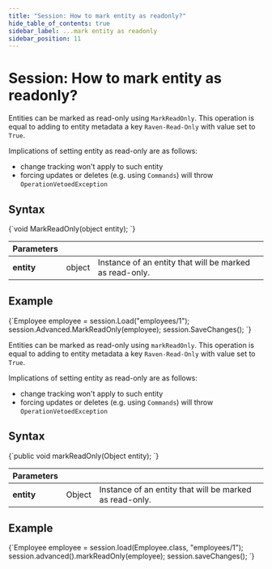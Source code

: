 ```yaml
---
title: "Session: How to mark entity as readonly?"
hide_table_of_contents: true
sidebar_label: ...mark entity as readonly
sidebar_position: 11
---
```





# Session: How to mark entity as readonly?
<LanguageSwitcher supportedLanguages={supportedLanguages} />
<LanguageContent language="csharp">


Entities can be marked as read-only using `MarkReadOnly`. This operation is equal to adding to entity metadata a key `Raven-Read-Only` with value set to `True`.   

Implications of setting entity as read-only are as follows:   

- change tracking won't apply to such entity
- forcing updates or deletes (e.g. using `Commands`) will throw `OperationVetoedException`

## Syntax

<TabItem value="mark_as_readonly_1" label="mark_as_readonly_1">
<CodeBlock language="csharp">
{`void MarkReadOnly(object entity);
`}
</CodeBlock>
</TabItem>

| Parameters | | |
| ------------- | ------------- | ----- |
| **entity** | object | Instance of an entity that will be marked as read-only. |

## Example

<TabItem value="mark_as_readonly_2" label="mark_as_readonly_2">
<CodeBlock language="csharp">
{`Employee employee = session.Load<Employee>("employees/1");
session.Advanced.MarkReadOnly(employee);
session.SaveChanges();
`}
</CodeBlock>
</TabItem>

</LanguageContent>
<LanguageContent language="java">


Entities can be marked as read-only using `markReadOnly`. This operation is equal to adding to entity metadata a key `Raven-Read-Only` with value set to `True`.   

Implications of setting entity as read-only are as follows:   

- change tracking won't apply to such entity
- forcing updates or deletes (e.g. using `Commands`) will throw `OperationVetoedException`

## Syntax

<TabItem value="mark_as_readonly_1" label="mark_as_readonly_1">
<CodeBlock language="java">
{`public void markReadOnly(Object entity);
`}
</CodeBlock>
</TabItem>

| Parameters | | |
| ------------- | ------------- | ----- |
| **entity** | Object | Instance of an entity that will be marked as read-only. |

## Example

<TabItem value="mark_as_readonly_2" label="mark_as_readonly_2">
<CodeBlock language="java">
{`Employee employee = session.load(Employee.class, "employees/1");
session.advanced().markReadOnly(employee);
session.saveChanges();
`}
</CodeBlock>
</TabItem>

</LanguageContent>

<!---

-->